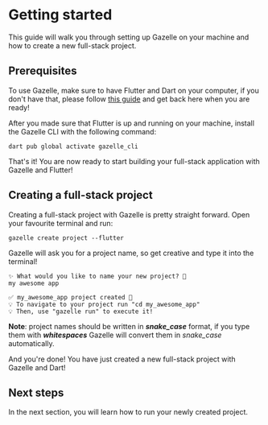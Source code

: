 # Getting started

This guide will walk you through setting up Gazelle on your machine and
how to create a new full-stack project.

## Prerequisites

To use Gazelle, make sure to have Flutter and Dart on your computer,
if you don't have that, please follow
[this guide](https://docs.flutter.dev/get-started/install) and get back here
when you are ready!

After you made sure that Flutter is up and running on your machine,
install the Gazelle CLI with the following command:
```shell
dart pub global activate gazelle_cli
```
That's it! You are now ready to start building your full-stack application
with Gazelle and Flutter!

## Creating a full-stack project

Creating a full-stack project with Gazelle is pretty straight forward.
Open your favourite terminal and run:
```shell
gazelle create project --flutter
```
Gazelle will ask you for a project name, so get creative and type it into
the terminal!
```console
✨ What would you like to name your new project? 🚀
my awesome app

✅ my_awesome_app project created 🚀
💡 To navigate to your project run "cd my_awesome_app"
💡 Then, use "gazelle run" to execute it!
```
<b>Note</b>: project names should be written in <b><i>snake_case</i></b> format,
if you type them with <b><i>whitespaces</i></b> Gazelle will convert them in
<i>snake_case</i> automatically.

And you're done! You have just created a new full-stack project with Gazelle
and Dart!

## Next steps

In the next section, you will learn how to run your newly created project.
